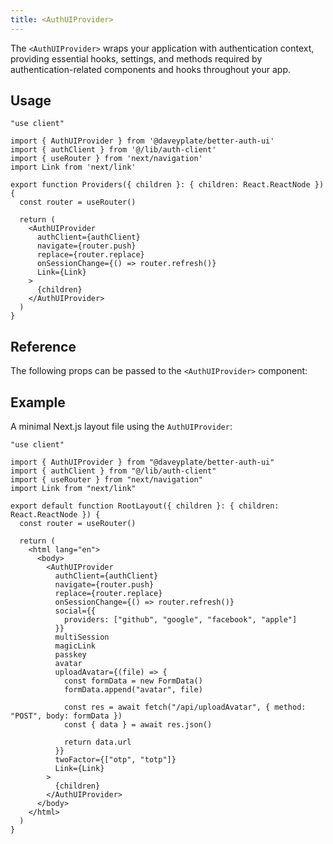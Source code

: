 ```yaml
---
title: <AuthUIProvider>
---
```


The `<AuthUIProvider>` wraps your application with authentication context, providing essential hooks, settings, and methods required by authentication-related components and hooks throughout your app.

## Usage

```tsx title="providers.tsx"
"use client"

import { AuthUIProvider } from '@daveyplate/better-auth-ui'
import { authClient } from '@/lib/auth-client'
import { useRouter } from 'next/navigation'
import Link from 'next/link'

export function Providers({ children }: { children: React.ReactNode }) {
  const router = useRouter()

  return (
    <AuthUIProvider
      authClient={authClient}
      navigate={router.push}
      replace={router.replace}
      onSessionChange={() => router.refresh()}
      Link={Link}
    >
      {children}
    </AuthUIProvider>
  )
}
```

## Reference

The following props can be passed to the `<AuthUIProvider>` component:

<AutoTypeTable path="../src/lib/auth-ui-provider.tsx" name="AuthUIProviderProps" />

## Example

A minimal Next.js layout file using the `AuthUIProvider`:

```tsx
"use client"

import { AuthUIProvider } from "@daveyplate/better-auth-ui"
import { authClient } from "@/lib/auth-client"
import { useRouter } from "next/navigation"
import Link from "next/link"

export default function RootLayout({ children }: { children: React.ReactNode }) {
  const router = useRouter()

  return (
    <html lang="en">
      <body>
        <AuthUIProvider
          authClient={authClient}
          navigate={router.push}
          replace={router.replace}
          onSessionChange={() => router.refresh()}
          social={{
            providers: ["github", "google", "facebook", "apple"]
          }}
          multiSession
          magicLink
          passkey
          avatar
          uploadAvatar={(file) => {
            const formData = new FormData()
            formData.append("avatar", file)

            const res = await fetch("/api/uploadAvatar", { method: "POST", body: formData })
            const { data } = await res.json()

            return data.url
          }}
          twoFactor={["otp", "totp"]}
          Link={Link}
        >
          {children}
        </AuthUIProvider>
      </body>
    </html>
  )
}
```
